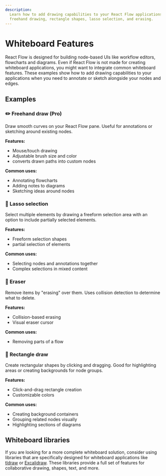 ```yaml
---
description:
  Learn how to add drawing capabilities to your React Flow applications, including
  freehand drawing, rectangle shapes, lasso selection, and erasing.
---
```


# Whiteboard Features

React Flow is designed for building node-based UIs like workflow editors, flowcharts and
diagrams. Even if React Flow is not made for creating whiteboard applications, you might
want to integrate common whiteboard features. These examples show how to add drawing
capabilities to your applications when you need to annotate or sketch alongside your nodes
and edges.

## Examples

### ✏️ Freehand draw (Pro)

Draw smooth curves on your React Flow pane. Useful for annotations or sketching around
existing nodes.

**Features:**

- Mouse/touch drawing
- Adjustable brush size and color
- converts drawn paths into custom nodes

**Common uses:**

- Annotating flowcharts
- Adding notes to diagrams
- Sketching ideas around nodes

<ProExampleViewer slug="freehand-draw" innerClassName="flex flex-col-reverse" />

### 🎯 Lasso selection

Select multiple elements by drawing a freeform selection area with an option to include
partially selected elements.

**Features:**

- Freeform selection shapes
- partial selection of elements

**Common uses:**

- Selecting nodes and annotations together
- Complex selections in mixed content

<RemoteCodeViewer
  route="examples/whiteboard/lasso-selection"
  framework="react"
/>

### 🧹 Eraser

Remove items by "erasing" over them. Uses collision detection to determine what to delete.

**Features:**

- Collision-based erasing
- Visual eraser cursor

**Common uses:**

- Removing parts of a flow

<RemoteCodeViewer
  route="examples/whiteboard/eraser"
  framework="react"
/>

### 📐 Rectangle draw

Create rectangular shapes by clicking and dragging. Good for highlighting areas or
creating backgrounds for node groups.

**Features:**

- Click-and-drag rectangle creation
- Customizable colors

**Common uses:**

- Creating background containers
- Grouping related nodes visually
- Highlighting sections of diagrams

<RemoteCodeViewer
  route="examples/whiteboard/rectangle"
  framework="react"
/>

## Whiteboard libraries

If you are looking for a more complete whiteboard solution, consider using libraries that
are specifically designed for whiteboard applications like [tldraw](https://tldraw.dev/)
or [Excalidraw](https://docs.excalidraw.com/). These libraries provide a full set of
features for collaborative drawing, shapes, text, and more.
